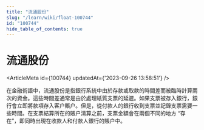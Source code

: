 ```yaml
---
title: "流通股份"
slug: "/learn/wiki/float-100744"
id: "100744"
hide_table_of_contents: true
---
```



# 流通股份

<ArticleMeta id={100744} updatedAt={'2023-09-26 13:58:51'} />
<div className='border-solid border-b border-t-0 my-4 border-[var(--ifm-color-gray-300)]' />

在金融術語中，流通股份是指銀行系統中由於存款或取款的時間差而被臨時計算兩次的資金。這些時間差通常是由於處理紙質支票的延遲。如果支票被存入銀行，銀行會立即將款項存入客户賬户。但是，從付款人的銀行收到支票並記錄支票需要一些時間。在支票結算所在的賬户清算之前，支票金額會在兩個不同的地方 “存在”，即同時出現在收款人和付款人銀行的賬户中。
